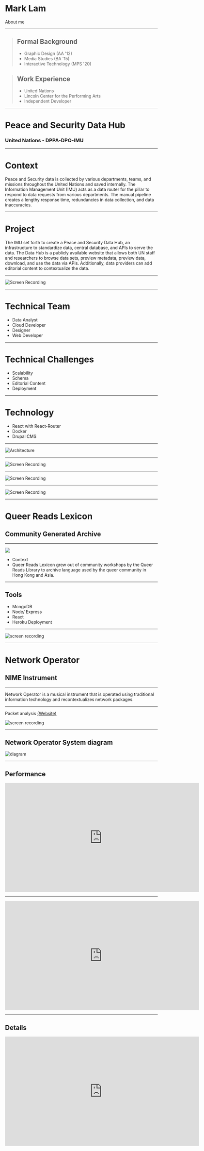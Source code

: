 <SlidePage>
    
<Cover>

# Mark Lam 

About me
</Cover>

---

<div className="grid grid-cols-2">

> ## Formal Background
> * Graphic Design (AA '12)
> * Media Studies (BA '15)
> * Interactive Technology (MPS '20)

> ## Work Experience
> * United Nations 
> * Lincoln Center for the Performing Arts
> * Independent Developer

</div>


---

# Peace and Security Data Hub
### United Nations - DPPA-DPO-IMU


---

<div className="mx-20">

# Context

Peace and Security data is collected by various departments, teams, and missions throughout the United Nations and saved internally. The Information Management Unit (IMU) acts as a data router for the pillar to respond to data requests from various departments. The manual pipeline creates a lengthy response time, redundancies in data collection, and data inaccuracies.

</div>

---

<div className="mx-20">

# Project

The IMU set forth to create a Peace and Security Data Hub, an infrastructure to standardize data, central database, and APIs to serve the data. The Data Hub is a publicly available website that allows both UN staff and researchers to browse data sets, preview metadata, preview data, download, and use the data via APIs. Additionally, data providers can add editorial content to contextualize the data. 

</div>

---

<div className="flex justify-center">

![Screen Recording](/images/ps.gif)

</div>

---

<div className="grid grid-cols-2">
  <h1>Technical Team</h1>
  <ul className="ml-4">
    <li>Data Analyst</li>
    <li>Cloud Developer</li>
    <li>Designer</li>
    <li className="font-bold">Web Developer</li>
  </ul>
</div>

---

<div className="grid grid-cols-2">
  <h1>Technical Challenges</h1>
  <ul className="ml-4">
    <li>Scalability</li>
    <li>Schema</li>
    <li>Editorial Content</li>
    <li>Deployment</li>
  </ul>
</div>

---

<div className="grid grid-cols-2">
  <h1>Technology</h1>
  <ul className="ml-4">
    <li>React with React-Router</li>
    <li>Docker</li>
    <li>Drupal CMS</li>
  </ul>
</div>

---

<div className="flex justify-center">

  ![Architecture](/images/datahub_diagram.png)

</div>


---


<div className="flex justify-center">

![Screen Recording](/images/psdh1.png)

</div>

---

<div className="flex justify-center">

![Screen Recording](/images/psdh3.png)

</div>


---

<div className="flex justify-center">

![Screen Recording](/images/psdh2.png)

</div>

---

# Queer Reads Lexicon
## Community Generated Archive

---

<div className="grid grid-cols-2">
  <img src="/images/lexiconworkshop.jpg" className="w-1/2 mx-auto" />
  <ul className="ml-4">
    <li className="font-bold">Context</li>
    <li>Queer Reads Lexicon grew out of community workshops by the Queer Reads Library to archive language used by the queer community in Hong Kong and Asia.</li>
  </ul>
</div>

---


<div className="grid grid-cols-2">

## Tools

- MongoDB
- Node/ Express
- React
- Heroku Deployment

</div>

---

<div className="flex flex-col items-center space-y-4">

<img src="/images/qrlscreen.gif" alt="screen recording" />

</div>



---

# Network Operator
## NIME Instrument

---

Network Operator is a musical instrument that is operated using traditional information technology and recontextualizes network packages.

---

<div className="flex flex-col space-y-4 items-center">

Packet analysis [(Website)](https://listen-pcap.herokuapp.com/)

![screen recording](/images/networklistener.gif)


</div>

---

<div className="flex flex-col items-center space-y-4">

## Network Operator System diagram

![diagram](/images/network_Diagram.png)

</div>

---

<div className="flex flex-col space-y-4 items-center">

## Performance

<iframe src="https://player.vimeo.com/video/395025831" width="640" height="360" frameborder="0" allow="autoplay; fullscreen; picture-in-picture" allowfullscreen></iframe>

</div>

---


<div className="flex flex-col space-y-4 items-center">

<iframe title="vimeo-player" src="https://player.vimeo.com/video/396763551" width="640" height="360" frameborder="0" allowfullscreen></iframe>

</div>

---

## Details


<div className="flex flex-col space-y-4 items-center">

<iframe title="vimeo-player" src="https://player.vimeo.com/video/396763551" width="640" height="360" frameborder="0" allowfullscreen></iframe>

</div>

</SlidePage>
